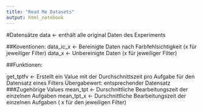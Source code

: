 ```yaml
---
title: "Read Me Datasets"
output: html_notebook
---
```

#Datensätze
data <- enthält alle original Daten des Experiments

##Koventionen:
data_ic_x <- Bereinigte Daten nach Farbfehlsichtigkeit (x für jeweiliger Filter)
data_x <- Unbereinigte Daten (x für jeweiliger Filter)

##Funktionen:

get_tptfv <- Erstellt ein Value mit der Durchschnittszeit pro Aufgabe für den Datensatz eines Filters
             Übergabewert: entsprechender Datensatz
###Zugehörige Values
mean_tpt <- Durschnittliche Bearbeitungszeit der einzelnen Aufgaben
mean_tpt_x <- Durschnittliche Bearbeitungszeit der einzelnen Aufgaben ( x für den jeweiligen Filter)

